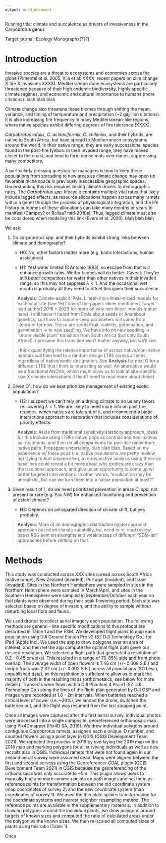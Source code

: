 ```yaml
---
output: word_document
---
```


Running title: climate and succulence as drivers of invasiveness in the Carpobrotus genus

Target journal: Ecology Monographs(???)

# Introduction

Invasive species are a threat to ecosystems and economies across the globe (Pimentel et al. 2005, Vila et al. XXXX, recent papers on clim change X fire X invasions XXXX). Mediterranean dune ecosystems are particularly threatened because of their high endemic biodiversity, highly specific climate regimes, and economic and cultural importance to humans (more citations). blah blah blah 

Climate change also threatens these biomes through shifting the mean, variance, and timing of temperature and precipitation (~2 gajillion citations). It is also increasing fire frequency in many Mediterranean-like regions, where native species exhibit differing degrees of fire tolerance (XXXX).

*Carpobrotus edulis*, *C. acinaciformis*, *C. chilensis*, and their hybrids, are native to South Africa, but have spread to Mediterranean ecosystems around the world. In their native range, they are early successional species found in the post-fire fynbos. In their invaded range, they have moved closer to the coast, and tend to form dense mats over dunes, suppressing many competitors. 

A particularly pressing question for managers is how to keep these populations from spreading to new areas as climate change may open up favorable niche space in previously inaccessible geographic spaces. Understanding this risk requires linking climate drivers to demographic rates. The *Carpobrotus spp.* lifecycle contains multiple vital rates that likely include lagged effects, as resource allocations happen across many ramets within a genet through the process of physiological integration, and the life history outcomes of these allocations can take many months or years to manifest (Campoy? or Roiloa? mid-2010s). Thus, lagged climate must also be considered when modeling this link (Evers et al. 2020). blah blah blah

We ask: 

1. Do carpobrotus spp. and their hybrids exhibit strong links between climate and demography?

    + H0: No, other factors matter more (e.g. biotic interactions, human assistance)
  
    + H1: Yes! water limited (D'Antonio 1993), so escape from that will enhance growth rates. Wetter biomes will do better. Caveat: They're still better competitors for water than other natives in their invaded range, so this may not suppress $\lambda < 1$. And the occasional wet month is probably all they need to offset this given their succulence. 
    
>**Analysis**: Climate-explicit IPMs. Linear-/non-linear-mixed models for each vital rate (see Ye(? one of the papers ellner mentioned, forget lead author) 2018 + 2020 for more on why non-linear models matter here). I still haven't heard from Erola about seeds or Ana about genetics, so I have to assume seed parameters will come from literature for now. These are seeds/fruit, viability, germination, and germination -> to new seedling. We have info on new seedling -> "drone visible plant" transition from South Africa (but only South Africa!). I presume this transition won't matter anyway, but we'll see. 
>
>I think quantifying the relative importance of across native/non-native habitats will then lead to a random design LTRE across all sites, regardless of native/exotic designation. See **Analysis** for next Q for a different LTRE that I think is interesting as well. An alternative would be a functional ANOVA, which might allow us to look at site-specific size X climate interactions (I think? need to read more about those).
    
2. Given Q1, how do we best prioritize management of existing exotic populations?

    + H2: I suspect we can't rely on a drying climate to do us any favors re: lowering $\lambda < 1$. We are likely to need more info on past fire regimes, which natives are tolerant of it, and recommend a biotic interactions approach to restoration that includes considerations of priority effects. 

>**Analysis**: Aside from traditional sensitivity/elasticity approach, ideas for this include using LTREs native pops as controls and non-natives as treatments, and then do all comparisons for possible native/non-native pairs. Propagate uncertainty, blah blah blah. Based on my experience w/ these pops (i.e. native populations are pretty mellow, not trying to hurt anyone else), a retrospective analysis using these as baselines could reveal a bit more about why exotics are crazy than the traditional approach, and give us an opportunity to come up w/ better targeted interventions. In other words, "eradication may be unrealistic, but can we turn them into a native population at least?"
    
3. Given result of 1, do we need prioritized prevention in areas *C. spp.* not present or rare (e.g. Pac NW) for enhanced monitoring and prevention of establishment?
    
    + H3: Depends on anticipated direction of climate shift, but yes probably. 
  
> **Analysis**: More of an demographic distribution model approach approach based on climate suitability, but need to re-read review paper RSG sent on strengths and weaknesses of different "SDM-ish" approaches before settling on that. 


# Methods

This study was conducted across XXX sites spread across South Africa (native range), New Zealand (invaded), Portugal (invaded), and Israel (invaded). Sites in the Northern Hemisphere were sampled in sites in the Northern Hemisphere were sampled in March/April, and sites in the Southern Hemisphere were sampled in September/October each year so that plants were observed during their peak flowering period. Each site was selected based on degree of invasion, and the ability to sample without disturbing local flora and fauna. 

We used drones to collect aerial imagery each population. The following methods are general - site specific modifications to this protocol are described in Table 1 and the ESM. We developed flight plans to map each population using DJI Ground Station Pro v2 (SZ DJI Technology Co.) for iPad (Apple Inc). We used the app to draw polygons over an area of interest, and then let the app compute the optimal flight path given our desired resolution. We selected a flight path that generated a resolution of 0.2 - 0.45 cm/pixel. This resulted in a range of 70-85% side  and front photo overlap. The average width of open flowers is 7.46 cm (+/- 0.008 S.E.) and unripe fruits was 2.32 cm (+/- 0.002 S.E.) across all populations (SC Levin, unpublished data), so this resolution is sufficient to allow us to mark the majority of both in the resulting maps (orthomosaics, see below for more details). Transects were flown with a DJI Phantom 4 Pro v1 (SZ DJI Technology Co.) along the lines of the flight plan generated by DJI GSP and images were recorded at 1.8 - 2m intervals. When batteries reached a critical level of power (i.e. ~20%), we landed the drone, switched the batteries out, and the flight was resumed from the last stopping point. 

Once all images were captured after the first aerial survey, individual photos were processed into a single composite, georeferenced orthomosaic map using Pix4Dmapper (Pix4D SA, 2019). We drew individual polygons around contiguous *Carpobrotus* ramets, assigned each a unique ID number, and counted flowers using a point layer in QGIS (QGIS Development Team 2021). We repeated the process in 2019 by overlaying the 2019 map on the 2018 map and marking polygons for all surviving individuals as well as new recruits also in QGIS. Individual ramets that were not found again in our second aerial survey were assumed dead. Maps were aligned between the first and second surveys using the Georeferencer GDAL plugin (QGIS Development Team 2021) in QGIS because the georeferencing of the orthomosaics was only accurate to ~5m. This plugin allows users to manually find and mark common points on both images and set them as reference points for transformation between the old coordinate system (map coordinates of survey 2) and the new coordinate system (map coordinates of survey 1). We used the thin plate splines transformation for the coordinate systems and nearest neighbor resampling method. The reference points are available in the supplementary materials. In addition to drawing polygons around the individual plants, we drew polygons around targets of known sizes and computed the ratio of calculated areas under the polygon vs the known sizes. We then re-scaled all computed sizes of plants using this ratio (Table 1). 

Once 
